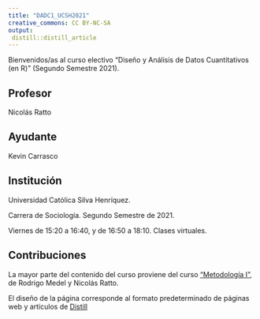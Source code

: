 ```yaml
---
title: "DADC1_UCSH2021"
creative_commons: CC BY-NC-SA
output: 
 distill::distill_article
---
```


Bienvenidos/as al curso electivo “Diseño y Análisis de Datos Cuantitativos (en R)” (Segundo Semestre 2021).

## Profesor {.appendix}

Nicolás Ratto

## Ayudante {.appendix}

Kevin Carrasco

## Institución {.appendix}

Universidad Católica Silva Henríquez.

Carrera de Sociología. Segundo Semestre de 2021.

Viernes de 15:20 a 16:40, y de 16:50 a 18:10. Clases virtuales.

## Contribuciones {.appendix}

La mayor parte del contenido del curso proviene del curso ["Metodología I"](https://metodologia1uch.netlify.app/), de Rodrigo Medel y Nicolás Ratto.

El diseño de la página corresponde al formato predeterminado de páginas web y artículos de [Distill](https://rstudio.github.io/distill/)
